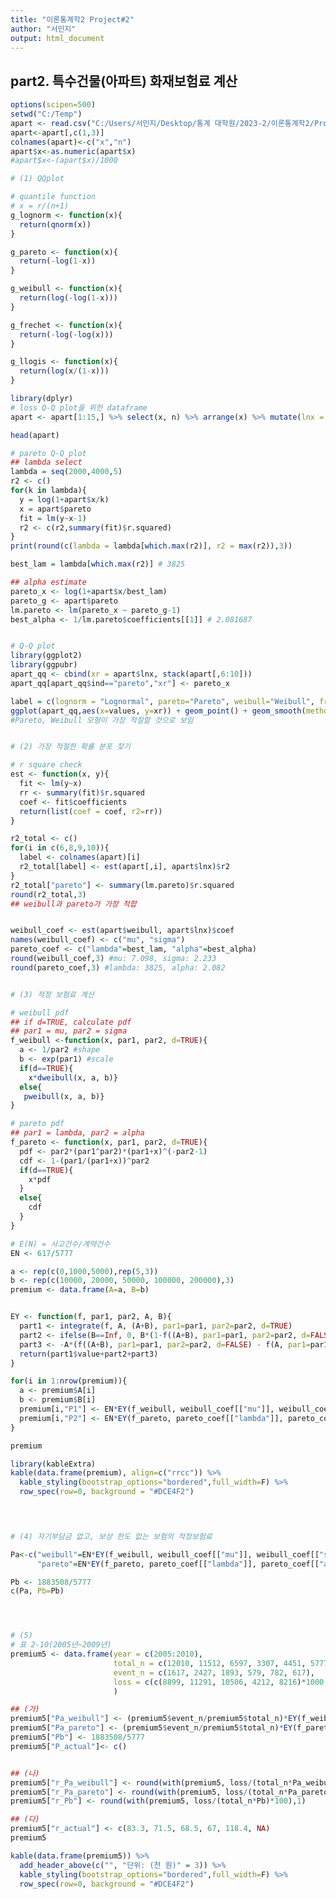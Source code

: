 ---
title: "이론통계학2 Project#2"
author: "서민지"
output: html_document
---

## part2. 특수건물(아파트) 화재보험료 계산 
```{r}
options(scipen=500)
setwd("C:/Temp")
apart <- read.csv("C:/Users/서민지/Desktop/통계 대학원/2023-2/이론통계학2/Project 2/2010아파트피해금액및규모.CSV", header=TRUE, fileEncoding = "euc-kr")
apart<-apart[,c(1,3)]
colnames(apart)<-c("x","n")
apart$x<-as.numeric(apart$x)
#apart$x<-(apart$x)/1000

# (1) QQplot

# quantile function
# x = r/(n+1)
g_lognorm <- function(x){
  return(qnorm(x))
}

g_pareto <- function(x){
  return(-log(1-x))
}

g_weibull <- function(x){
  return(log(-log(1-x)))
}

g_frechet <- function(x){
  return(-log(-log(x)))
}

g_llogis <- function(x){
  return(log(x/(1-x)))
}

library(dplyr)
# loss Q-Q plot을 위한 dataframe
apart <- apart[1:15,] %>% select(x, n) %>% arrange(x) %>% mutate(lnx = log(x), r = cumsum(n), pr = r/(sum(n)+1), lognorm = g_lognorm(pr), pareto = g_pareto(pr), weibull = g_weibull(pr), frechet = g_frechet(pr), llogis = g_llogis(pr))

head(apart)

# pareto Q-Q plot
## lambda select
lambda = seq(2000,4000,5)
r2 <- c()
for(k in lambda){
  y = log(1+apart$x/k)
  x = apart$pareto
  fit = lm(y~x-1)
  r2 <- c(r2,summary(fit)$r.squared)
}
print(round(c(lambda = lambda[which.max(r2)], r2 = max(r2)),3))

best_lam = lambda[which.max(r2)] # 3825

## alpha estimate
pareto_x <- log(1+apart$x/best_lam)
pareto_g <- apart$pareto
lm.pareto <- lm(pareto_x ~ pareto_g-1)
best_alpha <- 1/lm.pareto$coefficients[[1]] # 2.081687


# Q-Q plot
library(ggplot2)
library(ggpubr)
apart_qq <- cbind(xr = apart$lnx, stack(apart[,6:10]))
apart_qq[apart_qq$ind=="pareto","xr"] <- pareto_x

label = c(lognorm = "Lognormal", pareto="Pareto", weibull="Weibull", frechet = "Inverse Weibull", llogis = "Log-logistic")
ggplot(apart_qq,aes(x=values, y=xr)) + geom_point() + geom_smooth(method="lm", se=FALSE) + facet_wrap(~ind,labeller = labeller(ind=label),scales = "free",nrow=1) + ylab("X(r)") + xlab("quantile") +stat_regline_equation(aes(label = ..rr.label..))
#Pareto, Weibull 모형이 가장 적절할 것으로 보임


# (2) 가장 적절한 확률 분포 찾기 

# r square check
est <- function(x, y){
  fit <- lm(y~x)
  rr <- summary(fit)$r.squared
  coef <- fit$coefficients
  return(list(coef = coef, r2=rr))
}

r2_total <- c()
for(i in c(6,8,9,10)){
  label <- colnames(apart)[i]
  r2_total[label] <- est(apart[,i], apart$lnx)$r2
}
r2_total["pareto"] <- summary(lm.pareto)$r.squared
round(r2_total,3)
## weibull과 pareto가 가장 적합


weibull_coef <- est(apart$weibull, apart$lnx)$coef
names(weibull_coef) <- c("mu", "sigma")
pareto_coef <- c("lambda"=best_lam, "alpha"=best_alpha)
round(weibull_coef,3) #mu: 7.098, sigma: 2.233
round(pareto_coef,3) #lambda: 3825, alpha: 2.082


# (3) 적정 보험료 계산 

# weibull pdf
## if d=TRUE, calculate pdf
## par1 = mu, par2 = sigma
f_weibull <-function(x, par1, par2, d=TRUE){
  a <- 1/par2 #shape
  b <- exp(par1) #scale
  if(d==TRUE){
    x*dweibull(x, a, b)}
  else{
   pweibull(x, a, b)}
}

# pareto pdf
## par1 = lambda, par2 = alpha
f_pareto <- function(x, par1, par2, d=TRUE){
  pdf <- par2*(par1^par2)*(par1+x)^(-par2-1)
  cdf <- 1-(par1/(par1+x))^par2
  if(d==TRUE){
    x*pdf
  }
  else{
    cdf
  }
}

# E(N) = 사고건수/계약건수
EN <- 617/5777

a <- rep(c(0,1000,5000),rep(5,3))
b <- rep(c(10000, 20000, 50000, 100000, 200000),3)
premium <- data.frame(A=a, B=b)


EY <- function(f, par1, par2, A, B){
  part1 <- integrate(f, A, (A+B), par1=par1, par2=par2, d=TRUE)
  part2 <- ifelse(B==Inf, 0, B*(1-f((A+B), par1=par1, par2=par2, d=FALSE)))
  part3 <- -A*(f((A+B), par1=par1, par2=par2, d=FALSE) - f(A, par1=par1, par2=par2, d=FALSE))
  return(part1$value+part2+part3)
}

for(i in 1:nrow(premium)){
  a <- premium$A[i]
  b <- premium$B[i]
  premium[i,"P1"] <- EN*EY(f_weibull, weibull_coef[["mu"]], weibull_coef[["sigma"]], A=a, B=b)
  premium[i,"P2"] <- EN*EY(f_pareto, pareto_coef[["lambda"]], pareto_coef[["alpha"]], A=a, B=b)
}

premium

library(kableExtra)
kable(data.frame(premium), align=c("rrcc")) %>% 
  kable_styling(bootstrap_options="bordered",full_width=F) %>%
  row_spec(row=0, background = "#DCE4F2")

  


# (4) 자기부담금 없고, 보상 한도 없는 보험의 적정보험료 

Pa<-c("weibull"=EN*EY(f_weibull, weibull_coef[["mu"]], weibull_coef[["sigma"]], A=0, B=Inf),
      "pareto"=EN*EY(f_pareto, pareto_coef[["lambda"]], pareto_coef[["alpha"]], A=0, B=Inf))

Pb <- 1883508/5777
c(Pa, Pb=Pb)




# (5) 
# 표 2-10(2005년~2009년)
premium5 <- data.frame(year = c(2005:2010),
                       total_n = c(12010, 11512, 6597, 3307, 4451, 5777),
                       event_n = c(1617, 2427, 1893, 579, 782, 617),
                       loss = c(c(8899, 11291, 10506, 4212, 8216)*1000, 1883508) # 단위: 천원
                       )

## (가)                       
premium5["Pa_weibull"] <- (premium5$event_n/premium5$total_n)*EY(f_weibull, weibull_coef[["mu"]], weibull_coef[["sigma"]], A=0, B=Inf)
premium5["Pa_pareto"] <- (premium5$event_n/premium5$total_n)*EY(f_pareto, pareto_coef[["lambda"]], pareto_coef[["alpha"]], A=0, B=Inf)
premium5["Pb"] <- 1883508/5777
premium5["P_actual"]<- c()


## (나)
premium5["r_Pa_weibull"] <- round(with(premium5, loss/(total_n*Pa_weibull)*100),1)
premium5["r_Pa_pareto"] <- round(with(premium5, loss/(total_n*Pa_pareto)*100),1)
premium5["r_Pb"] <- round(with(premium5, loss/(total_n*Pb)*100),1)

## (다)
premium5["r_actual"] <- c(83.3, 71.5, 68.5, 67, 118.4, NA)
premium5

kable(data.frame(premium5)) %>%
  add_header_above(c("", "단위: (천 원)" = 3)) %>%
  kable_styling(bootstrap_options="bordered",full_width=F) %>%
  row_spec(row=0, background = "#DCE4F2")
```
